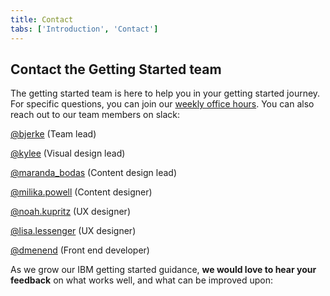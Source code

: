 ```yaml
---
title: Contact
tabs: ['Introduction', 'Contact']
---
```


## Contact the Getting Started team

The getting started team is here to help you in your getting started journey. For specific questions, you can join our [weekly office hours](https://ec.yourlearning.ibm.com/w3/meeting/10092411). You can also reach out to our team members on slack:

[@bjerke](https://ibm-studios.slack.com/team/W3D545CRE) (Team lead)

[@kylee](https://ibm-studios.slack.com/team/W4BN5N4LB) (Visual design lead)

[@maranda_bodas](https://ibm-studios.slack.com/team/W3G6CAWRM) (Content design lead)

[@milika.powell](https://ibm-studios.slack.com/archives/DU7LJGB6Z) (Content designer)

[@noah.kupritz](https://ibm-studios.slack.com/archives/DGMRBPCRF) (UX designer)

[@lisa.lessenger](https://ibm-studios.slack.com/archives/DF6RC79PH) (UX designer)

[@dmenend](https://ibm-studios.slack.com/archives/DNUDUJ7AT) (Front end developer)

As we grow our IBM getting started guidance, **we would love to hear your feedback** on what works well, and what can be improved upon:

<Row className="resource-card-group">
  <Column colMd={4} colLg={4} noGutterSm>
    <ResourceCard
      subTitle="Github"
      title="Provide feedback"
      aspectRatio="2:1"
      actionIcon="launch"
      href="https://github.ibm.com/Project-Unicorn/cdai-getting-started/issues/new?assignees=bjerke&labels=External+feedback&template=getting-started-guide-feedback.md&title=Getting+Started+Feedback%3A"
    >
    </ResourceCard>
  </Column>
</Row>
